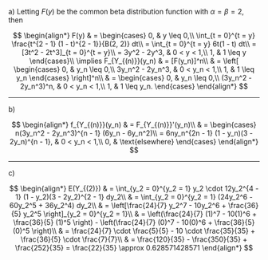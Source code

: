 a) Letting $F(y)$ be the common beta distribution function with $\alpha = \beta = 2$, then

$$
\begin{align*}
    F(y) & =
    \begin{cases}
        0, & y \leq 0,\\
        \int_{t = 0}^{t = y} \frac{t^{2 - 1} (1 - t)^{2 - 1}}{B(2, 2)} dt\\
        = \int_{t = 0}^{t = y} 6t(1 - t) dt\\
        = [3t^2 - 2t^3]_{t = 0}^{t = y}\\
        = 3y^2 - 2y^3, & 0 < y < 1,\\
        1, & 1 \leq y
    \end{cases}\\
    \implies F_{Y_{(n)}}(y_n) & = [F(y_n)]^n\\
    & = \left[
    \begin{cases}
        0, & y_n \leq 0,\\
        3y_n^2 - 2y_n^3, & 0 < y_n < 1,\\
        1, & 1 \leq y_n
    \end{cases} \right]^n\\
    & =
    \begin{cases}
        0, & y_n \leq 0,\\
        (3y_n^2 - 2y_n^3)^n, & 0 < y_n < 1,\\
        1, & 1 \leq y_n.
    \end{cases}
\end{align*}
$$

---

b)

$$
\begin{align*}
    f_{Y_{(n)}}(y_n) & = F_{Y_{(n)}}'(y_n)\\
    & =
    \begin{cases}
        n(3y_n^2 - 2y_n^3)^{n - 1} (6y_n - 6y_n^2)\\
        = 6ny_n^{2n - 1} (1 - y_n)(3 - 2y_n)^{n - 1}, & 0 < y_n < 1,\\
        0, & \text{elsewhere}
    \end{cases}
\end{align*}
$$

---

c)

$$
\begin{align*}
    E(Y_{(2)}) & = \int_{y_2 = 0}^{y_2 = 1} y_2 \cdot 12y_2^{4 - 1} (1 - y_2)(3 - 2y_2)^{2 - 1} dy_2\\
    & = \int_{y_2 = 0}^{y_2 = 1} (24y_2^6 - 60y_2^5 + 36y_2^4) dy_2\\
    & = \left[\frac{24}{7} y_2^7 - 10y_2^6 + \frac{36}{5} y_2^5 \right]_{y_2 = 0}^{y_2 = 1}\\
    & = \left(\frac{24}{7} (1)^7 - 10(1)^6 + \frac{36}{5} (1)^5 \right) - \left(\frac{24}{7} (0)^7 - 10(0)^6 + \frac{36}{5} (0)^5 \right)\\
    & = \frac{24}{7} \cdot \frac{5}{5} - 10 \cdot \frac{35}{35} + \frac{36}{5} \cdot \frac{7}{7}\\
    & = \frac{120}{35} - \frac{350}{35} + \frac{252}{35} = \frac{22}{35} \approx 0.628571428571
\end{align*}
$$
